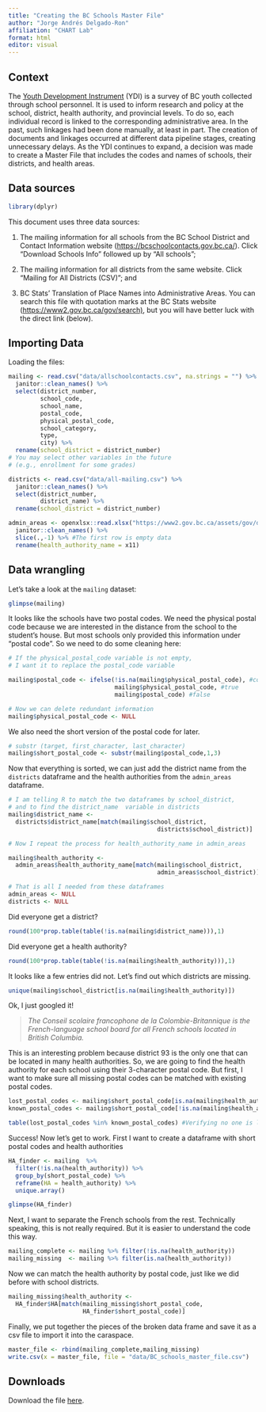 ```yaml
---
title: "Creating the BC Schools Master File"
author: "Jorge Andrés Delgado-Ron"
affiliation: "CHART Lab"
format: html
editor: visual
---
```


## Context

The [Youth Development Instrument](https://chartlab.ca/about-ydi/) (YDI) is a survey of BC youth collected through school personnel. It is used to inform research and policy at the school, district, health authority, and provincial levels. To do so, each individual record is linked to the corresponding administrative area. In the past, such linkages had been done manually, at least in part. The creation of documents and linkages occurred at different data pipeline stages, creating unnecessary delays. As the YDI continues to expand, a decision was made to create a Master File that includes the codes and names of schools, their districts, and health areas.

## Data sources

```r
library(dplyr)
```

This document uses three data sources:

1.  The mailing information for all schools from the BC School District and Contact Information website (<https://bcschoolcontacts.gov.bc.ca/>). Click "Download Schools Info" followed up by "All schools";

2.  The mailing information for all districts from the same website. Click "Mailing for All Districts (CSV)"; and

3.  BC Stats' Translation of Place Names into Administrative Areas. You can search this file with quotation marks at the BC Stats website ([https://www2.gov.bc.ca/gov/search)](https://www2.gov.bc.ca/gov/search?id=2E4C7D6BCAA4470AAAD2DCADF662E6A0&q=%22Translation%20of%20Place%20Names%20into%20Administrative%20Areas%22), but you will have better luck with the direct link (below).

## Importing Data

Loading the files:

```r
mailing <- read.csv("data/allschoolcontacts.csv", na.strings = "") %>%
  janitor::clean_names() %>% 
  select(district_number, 
         school_code, 
         school_name, 
         postal_code,
         physical_postal_code,
         school_category, 
         type,
         city) %>% 
  rename(school_district = district_number)
# You may select other variables in the future 
# (e.g., enrollment for some grades)

districts <- read.csv("data/all-mailing.csv") %>%
  janitor::clean_names() %>% 
  select(district_number,
         district_name) %>% 
  rename(school_district = district_number)

admin_areas <- openxlsx::read.xlsx("https://www2.gov.bc.ca/assets/gov/data/geographic/land-use/administrative-boundaries/translation_place_names2019.xlsx", startRow = 4)%>% 
  janitor::clean_names() %>% 
  slice(.,-1) %>% #The first row is empty data
  rename(health_authority_name = x11) 
```

## Data wrangling

Let's take a look at the `mailing` dataset:

```r
glimpse(mailing)
```

It looks like the schools have two postal codes. We need the physical postal code because we are interested in the distance from the school to the student's house. But most schools only provided this information under "postal code". So we need to do some cleaning here:

```r
# If the physical_postal_code variable is not empty, 
# I want it to replace the postal_code variable

mailing$postal_code <- ifelse(!is.na(mailing$physical_postal_code), #condition
                              mailing$physical_postal_code, #true 
                              mailing$postal_code) #false

# Now we can delete redundant information
mailing$physical_postal_code <- NULL
```

We also need the short version of the postal code for later.

```r
# substr (target, first_character, last_character)
mailing$short_postal_code <- substr(mailing$postal_code,1,3)
```

Now that everything is sorted, we can just add the district name from the `districts` dataframe and the health authorities from the `admin_areas` dataframe.

```r
# I am telling R to match the two dataframes by school_district,
# and to find the district_name  variable in districts
mailing$district_name <-
  districts$district_name[match(mailing$school_district,
                                          districts$school_district)]

# Now I repeat the process for health_authority_name in admin_areas

mailing$health_authority <-
  admin_areas$health_authority_name[match(mailing$school_district,
                                          admin_areas$school_district)]

# That is all I needed from these dataframes
admin_areas <- NULL
districts <- NULL
```

Did everyone get a district?

```r
round(100*prop.table(table(!is.na(mailing$district_name))),1)
```

Did everyone get a health authority?

```r
round(100*prop.table(table(!is.na(mailing$health_authority))),1)
```

It looks like a few entries did not. Let's find out which districts are missing.

```r
unique(mailing$school_district[is.na(mailing$health_authority)])
```

Ok, I just googled it!

> *The Conseil scolaire francophone de la Colombie-Britannique is the French-language school board for all French schools located in British Columbia.*

This is an interesting problem because district 93 is the only one that can be located in many health authorities. So, we are going to find the health authority for each school using their 3-character postal code. But first, I want to make sure all missing postal codes can be matched with existing postal codes.

```r

lost_postal_codes <- mailing$short_postal_code[is.na(mailing$health_authority)]
known_postal_codes <- mailing$short_postal_code[!is.na(mailing$health_authority)]

table(lost_postal_codes %in% known_postal_codes) #Verifying no one is left behind

```

Success! Now let's get to work. First I want to create a dataframe with short postal codes and health authorities

```r
HA_finder <- mailing  %>% 
  filter(!is.na(health_authority)) %>% 
  group_by(short_postal_code) %>% 
  reframe(HA = health_authority) %>%
  unique.array() 

glimpse(HA_finder)
```

Next, I want to separate the French schools from the rest. Technically speaking, this is not really required. But it is easier to understand the code this way.

```r
mailing_complete <- mailing %>% filter(!is.na(health_authority))
mailing_missing  <- mailing %>% filter(is.na(health_authority))
```

Now we can match the health authority by postal code, just like we did before with school districts.

```r
mailing_missing$health_authority <-
  HA_finder$HA[match(mailing_missing$short_postal_code,
                     HA_finder$short_postal_code)]
```

Finally, we put together the pieces of the broken data frame and save it as a csv file to import it into the caraspace.

```r
master_file <- rbind(mailing_complete,mailing_missing)
write.csv(x = master_file, file = "data/BC_schools_master_file.csv")
```

## Downloads

Download the file [here](data/BC_schools_master_file.csv).
